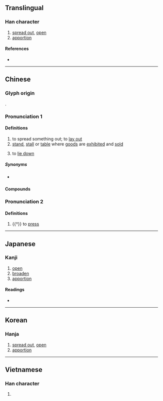 {{character info/new}}
{{also|摊}}
==Translingual==

===Han character===
{{Han char|rn=64|rad=手|as=19|sn=22|four=50014|canj=QTOG|ids=⿰扌難}}

# [[spread out]], [[open]]
# [[apportion]]

====References====
* {{Han ref|kx=0464.190|dkj=13033|dj=0813.170|hdz=31989.040|uh=6524|ud=25892|bh=C575|bd=50549}}

----

==Chinese==
{{zh-forms|s=摊}}

===Glyph origin===
{{Han etym}}
{{Han compound|手|難|ls=psc|c1=s|c2=p|t1=hand}}.

===Pronunciation 1===
{{zh-pron
|m=tān
|c=taan1
|h=pfs=thân;gd=tan1
|md=tăng
|mn=thoaⁿ/than
|mn_note=thoaⁿ - vernacular; than - literary
|mn-t=tuan1
|w=1the
|mc=1
|oc=1
|cat=v,n
}}

====Definitions====
{{zh-hanzi}}

# to spread something out; to [[lay out]]
# [[stand]], [[stall]] or [[table]] where [[goods]] are [[exhibit]]ed and [[sell|sold]]
# {{lb|zh|Cantonese}} to [[lie down]]
#: {{zh-x|攤 喺 地下{haa6-2}|to '''lie down''' on the ground|C}}

=====Synonyms=====
* {{sense|Cantonese: to lie down}} {{zh-l|躺}}

====Compounds====
{{zh-der|地攤貨|分攤|均攤|公攤|卦攤兒|報攤|地攤|冷攤|擺攤子|攤手攤腳|爛攤子|攤售|攤簧|攤子|攤錢|攤飯|攤黃菜|擺攤兒|攤平法|攤破|攤位|攤場|攤檔|擺地攤|攤賠|攤平|擺攤|攤手|番攤館|攤分|檳榔攤|書報攤|攤派|攤販|散攤子|流動攤販|搖攤|攤還|攤認|書攤|攤開|攤了人命|攤牌|收攤|攤了事|老虎攤兒|菜攤|麵攤子|路邊攤|門攤銀|趕搶攤|舊貨攤|茶攤兒|鋪攤|舊書攤|舊攤子}}

===Pronunciation 2===
{{zh-pron
|m=nàn
|mc=2+3
|oc=2+3
|cat=v
}}

====Definitions====
{{zh-hanzi}}

# {{†}} to [[press]]

{{zh-cat|Business}}

----

==Japanese==

===Kanji===
{{ja-kanji|grade=|rs=手19}}

# [[open]]
# [[broaden]]
# [[apportion]]

====Readings====
* {{ja-readings|on=[[たん]] (tan), [[だん]] (dan), [[だ]] (da)|kun=[[ひらく]] (hiraku), [[ゆるやか]] (yuruyaka)}}

----

==Korean==

===Hanja===
{{ko-hanja|hangeul=탄|eumhun=|rv=tan|mr=t'an|y=than}}

# [[spread out]], [[open]]
# [[apportion]]

----

==Vietnamese==

===Han character===
{{vi-hantu|[[nặn]], [[nắn]], [[than]], [[thán]]|rs=手19}}

# {{defn|lang=vi|sort=手19}}
